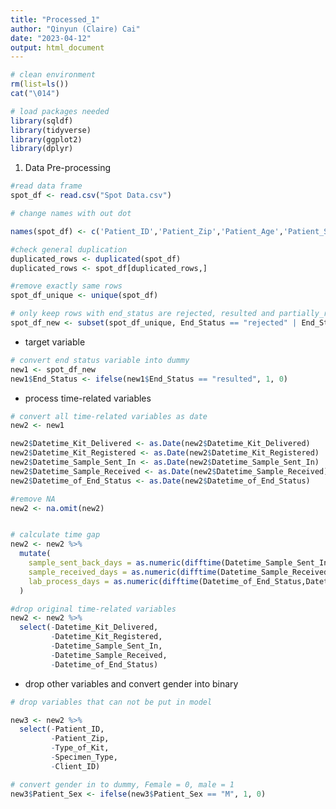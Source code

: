 ---
title: "Processed_1"
author: "Qinyun (Claire) Cai"
date: "2023-04-12"
output: html_document
---

```{r}
# clean environment
rm(list=ls())
cat("\014")

```

```{r}
# load packages needed 
library(sqldf)
library(tidyverse)
library(ggplot2)
library(dplyr)
```

1. Data Pre-processing 

```{r}
#read data frame 
spot_df <- read.csv("Spot Data.csv")
```

```{r}
# change names with out dot

names(spot_df) <- c('Patient_ID','Patient_Zip','Patient_Age','Patient_Sex','Type_of_Kit',"Specimen_Type","Client_ID", "Datetime_Kit_Delivered","Datetime_Kit_Registered","Datetime_Sample_Sent_In","Datetime_Sample_Received","Datetime_of_End_Status","End_Status","Rejection_Reason")
```

```{r}
#check general duplication
duplicated_rows <- duplicated(spot_df)
duplicated_rows <- spot_df[duplicated_rows,]

#remove exactly same rows 
spot_df_unique <- unique(spot_df)
```

```{r}
# only keep rows with end_status are rejected, resulted and partially_resulted (for analyzing purpose)
spot_df_new <- subset(spot_df_unique, End_Status == "rejected" | End_Status == "resulted" | End_Status == "partially_resulted")
```

- target variable 
```{r}
# convert end status variable into dummy
new1 <- spot_df_new
new1$End_Status <- ifelse(new1$End_Status == "resulted", 1, 0)

```

 - process time-related variables
```{r}
# convert all time-related variables as date
new2 <- new1

new2$Datetime_Kit_Delivered <- as.Date(new2$Datetime_Kit_Delivered)
new2$Datetime_Kit_Registered <- as.Date(new2$Datetime_Kit_Registered)
new2$Datetime_Sample_Sent_In <- as.Date(new2$Datetime_Sample_Sent_In)
new2$Datetime_Sample_Received <- as.Date(new2$Datetime_Sample_Received)
new2$Datetime_of_End_Status <- as.Date(new2$Datetime_of_End_Status)

#remove NA
new2 <- na.omit(new2)


# calculate time gap
new2 <- new2 %>%
  mutate(
    sample_sent_back_days = as.numeric(difftime(Datetime_Sample_Sent_In, Datetime_Kit_Delivered, units = "days")),
    sample_received_days = as.numeric(difftime(Datetime_Sample_Received, Datetime_Sample_Sent_In, units = "days")),
    lab_process_days = as.numeric(difftime(Datetime_of_End_Status,Datetime_Sample_Received, units = "days"))
  )

#drop original time-related variables 
new2 <- new2 %>%
  select(-Datetime_Kit_Delivered,
         -Datetime_Kit_Registered,
         -Datetime_Sample_Sent_In,
         -Datetime_Sample_Received,
         -Datetime_of_End_Status)

```

- drop other variables and convert gender into binary
```{r}
# drop variables that can not be put in model 

new3 <- new2 %>%
  select(-Patient_ID,
         -Patient_Zip,
         -Type_of_Kit,
         -Specimen_Type,
         -Client_ID)

# convert gender in to dummy, Female = 0, male = 1 
new3$Patient_Sex <- ifelse(new3$Patient_Sex == "M", 1, 0)
```

